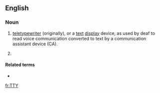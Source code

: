==English==

===Noun===
{{en-noun}}

# [[teletypewriter]] (originally), or a [[text]] [[display]] device, as used by deaf to read voice communication converted to text by a communication assistant device (CA).
# {{context|text messaging|Internet slang|lang=en}} {{initialism of|Talk to you|lang=en}}

====Related terms====
* {{l|en|TTYL|gloss=Talk to you later}}

[[fr:TTY]]